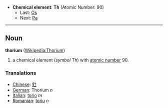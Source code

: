 *'''Chemical element''': '''Th''' (Atomic Number: 90)
**Last: [[Osmium|Os]]
**Next: [[Protactinium|Pa]]
----
== Noun ==
'''thorium''' ([[en:Thorium|Wikipedia:Thorium]])

# a chemical element (''symbol'' Th) with [[atomic number]] 90.

===Translations===
*[[Chinese]]: [[釷]]
*[[German]]: Thorium ''n''
*[[Italian]]: [[torio]] ''m''
*[[Romanian]]: [[toriu]] ''n''